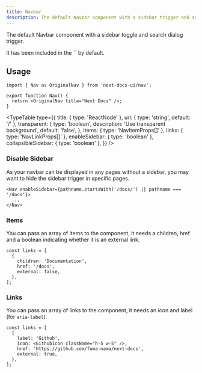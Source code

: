 ```yaml
---
title: Navbar
description: The default Navbar component with a sidebar trigger and searchbar.
---
```


The default Navbar component with a sidebar toggle and search dialog trigger.

<Callout title="Note">
  It has been included in the `<DocsLayout />` by default.
</Callout>

## Usage

```tsx
import { Nav as OriginalNav } from 'next-docs-ui/nav';

export function Nav() {
  return <OriginalNav title="Next Docs" />;
}
```

<TypeTable
  type={{
    title: { type: 'ReactNode' },
    url: { type: 'string', default: '/' },
    transparent: {
      type: 'boolean',
      description: 'Use transparent background',
      default: 'false',
    },
    items: { type: 'NavItemProps[]' },
    links: { type: 'NavLinkProps[]' },
    enableSidebar: { type: 'boolean' },
    collapsibleSidebar: { type: 'boolean' },
  }}
/>

### Disable Sidebar

As your navbar can be displayed in any pages without a sidebar, you may want to
hide the sidebar trigger in specific pages.

```tsx
<Nav enableSidebar={pathname.startsWith('/docs/') || pathname === '/docs'}>
  ...
</Nav>
```

### Items

You can pass an array of items to the component, it needs a children, href and a
boolean indicating whether it is an external link.

```tsx
const links = [
  {
    children: 'Documentation',
    href: '/docs',
    external: false,
  },
];
```

### Links

You can pass an array of links to the component, it needs an icon and label (for
`aria-label`).

```tsx
const links = [
  {
    label: 'Github',
    icon: <GithubIcon className="h-5 w-5" />,
    href: 'https://github.com/fuma-nama/next-docs',
    external: true,
  },
];
```

